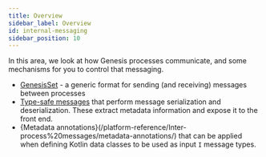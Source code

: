 ```yaml
---
title: Overview
sidebar_label: Overview
id: internal-messaging
sidebar_position: 10
---
```

In this area, we look at how Genesis processes communicate, and some mechanisms for you to control that messaging.


- [GenesisSet](/secure/platform-reference/Inter-process%20messages/genesis-set/) - a generic format for sending (and receiving) messages between processes
- [Type-safe messages](/platform-reference/Inter-process%20messages/type-safe-messages/) that perform message serialization and deserialization. These extract  metadata information and expose it to the front end. 
- {Metadata annotations}(/platform-reference/Inter-process%20messages/metadata-annotations/) that can be applied when defining Kotlin data classes to be used as input `I` message types. 